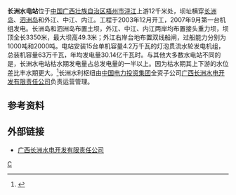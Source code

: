 {{Infobox dam
| name =长洲水电站
| official_name =
| image =
| image_size =
| image_caption =
| image_alt =
| location_map =China Guangxi
| location_map_width =
| location_map_text =
| lat_d =23
| lat_m =25
| lat_s =42
| lat_NS =N
| long_d =111
| long_m =12
| long_s =54
| long_EW =E
| coordinates_type = type:landmark
| coordinates_display= inline,title
| coordinates_ref =
| country =[[中国|中国]]
| locale =[[广西壮族自治区|广西壮族自治区]][[梧州市|梧州市]]
| status =运行中
| construction_began = 2003年
| open = 2007年
| demolished =
| cost =
| owner = 
| type = 重力坝
| length ={{Convert|3350|m|ft|0|abbr=on}}
| height ={{Convert|49.3|m|ft|0|abbr=on}}
| crest_width =
| base_width =
| volume =
| crosses =[[浔江|浔江]]
| spillways =
| spillway_type =Service, crest overflow
| spillway_capacity =
| reservoir =长洲水库
| reservoir_capacity ={{Convert|5600000000|m3|acre.ft|0|abbr=on|lk=out}}
| reservoir_catchment={{Convert|308600|km2|sqmi|0|abbr=on}}
| reservoir_surface =
| reservoir_max_depth=
| hydraulic_head =
| tidal_range =
| plant_owner =[[广西长洲水电开发有限责任公司|广西长洲水电开发有限责任公司]]
| plant_operator =
| plant_commission =
| plant_licence_exp =
| plant_decommission =
| plant_type =
| turbines = 
| installed_capacity = 63万 [[千瓦|千瓦]]
| max_planned_cap =
| capacity_factor =
| average_annual_gen = 30.14亿 [[kWh|kWh]]
| net_generation =
| website =
| as_of =
| extra =
}}
'''长洲水电站'''位于[[中国|中国]][[广西壮族自治区|广西壮族自治区]][[梧州市|梧州市]][[浔江|浔江]]上游12千米处，坝址横穿[[长洲岛_(梧州)|长洲岛]]、[[泗洲岛|泗洲岛]]和外江、中江、内江。工程于2003年12月开工，2007年9月第一台机组发电。长洲岛和泗洲岛布置土坝，外江、中江、内江两岸均布置接头重力坝，坝顶全长3350米，最大坝高49.3米；外江右岸台地布置双线船闸，过船能力分别为1000吨和2000吨。电站安装15台单机容量4.2万千瓦的灯泡贯流水轮发电机组，总装机容量63万千瓦，年均发电量30.14亿千瓦时。与其他大多数水电站不同的是，长洲水电站枯水期发电量占总发电量的一半以上。因为枯水期其上下游的水位差比丰水期更大。<ref name="中国河湖大典">{{cite book zh |author=《[[中国河湖大典|中国河湖大典]]》编纂委员会 |title=《中国河湖大典·珠江卷》 |format=M |edition=1 |location=北京 |publisher=中国水利水电出版社 |date=2013年1月 |pages=185页 |id= ISBN 978-7-5170-0561-2}}</ref>长洲水利枢纽由[[中国电力投资集团|中国电力投资集团]]全资子公司[[广西长洲水电开发有限责任公司|广西长洲水电开发有限责任公司]]负责运营管理。
==参考资料==
{{reflist}}
==外部链接==
*[https://web.archive.org/web/20131001072432/http://gxcz.cn/index.html 广西长洲水电开发有限责任公司]
[[Category:广西水电站|C]]